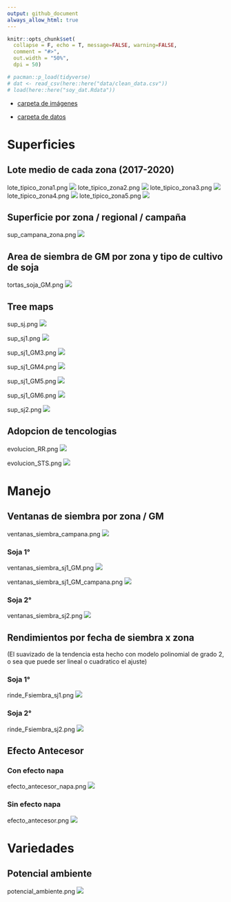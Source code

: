 ```yaml
---
output: github_document
always_allow_html: true
---
```


```r
knitr::opts_chunk$set(
  collapse = F, echo = T, message=FALSE, warning=FALSE,
  comment = "#>",
  out.width = "50%",
  dpi = 50)
```

```r
# pacman::p_load(tidyverse) 
# dat <- read_csv(here::here("data/clean_data.csv"))
# load(here::here("soy_dat.Rdata"))
```

- [carpeta de imágenes](https://github.com/juanchiem/soybean/tree/master/plots)

- [carpeta de datos](https://github.com/juanchiem/soybean/tree/master/data) 

# Superficies

## Lote medio de cada zona  (2017-2020)

lote_tipico_zona1.png
![](plots/lote_tipico_zona1.png)
lote_tipico_zona2.png
![](plots/lote_tipico_zona2.png)
lote_tipico_zona3.png
![](plots/lote_tipico_zona3.png)
lote_tipico_zona4.png
![](plots/lote_tipico_zona4.png)
lote_tipico_zona5.png
![](plots/lote_tipico_zona5.png)

## Superficie por zona / regional / campaña
sup_campana_zona.png
![](plots/sup_campana_zona.png)

## Area de siembra de GM por zona y tipo de cultivo de soja
tortas_soja_GM.png
![](plots/tortas_soja_GM.png)

## Tree maps
sup_sj.png
![](plots/sup_sj.png)

sup_sj1.png
![](plots/sup_sj1.png)

sup_sj1_GM3.png
![](plots/sup_sj1_GM3.png)

sup_sj1_GM4.png
![](plots/sup_sj1_GM4.png)

sup_sj1_GM5.png
![](plots/sup_sj1_GM5.png)

sup_sj1_GM6.png
![](plots/sup_sj1_GM6.png)

sup_sj2.png
![](plots/sup_sj2.png)

## Adopcion de tencologias

evolucion_RR.png
![](plots/evolucion_RR.png)

evolucion_STS.png
![](plots/evolucion_STS.png)

# Manejo 

## Ventanas de siembra por zona / GM

ventanas_siembra_campana.png
![](plots/ventanas_siembra_campana.png)

### Soja 1° 

ventanas_siembra_sj1_GM.png
![](plots/ventanas_siembra_sj1_GM.png)

ventanas_siembra_sj1_GM_campana.png
![](plots/ventanas_siembra_sj1_GM_campana.png)


### Soja 2° 

ventanas_siembra_sj2.png
![](plots/ventanas_siembra_sj2.png)

## Rendimientos por fecha de siembra x zona

(El suavizado de la tendencia esta hecho con modelo polinomial de grado 2, o sea que puede ser lineal o cuadratico el ajuste)

### Soja 1°

rinde_Fsiembra_sj1.png
![](plots/rinde_Fsiembra_sj1.png)

### Soja 2°

rinde_Fsiembra_sj2.png
![](plots/rinde_Fsiembra_sj2.png)

## Efecto Antecesor

### Con efecto napa

efecto_antecesor_napa.png
![](plots/efecto_antecesor_napa.png)

### Sin efecto napa

efecto_antecesor.png
![](plots/efecto_antecesor.png)

# Variedades

## Potencial ambiente

potencial_ambiente.png
![](plots/potencial_ambiente.png)
